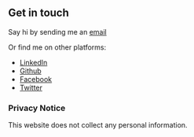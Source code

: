## Get in touch

Say hi by sending me an [email](chris.tham@hellotham.com)

Or find me on other platforms:
- [LinkedIn](https://www.linkedin.com/in/christham/)
- [Github](https://github.com/ChristineTham)
- [Facebook](https://www.facebook.com/chris1.tham)
- [Twitter](https://twitter.com/Chris1Tham)

### Privacy Notice

This website does not collect any personal information.
